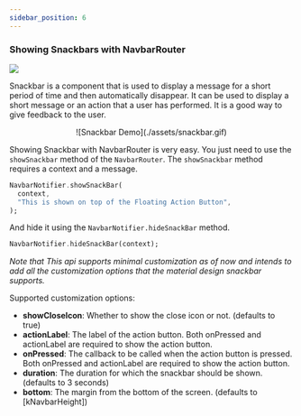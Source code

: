 ```yaml
---
sidebar_position: 6
---
```


### Showing Snackbars with NavbarRouter


![](https://lh3.googleusercontent.com/ouM2kMQeInKbisw5lZtEjXDYRuiywHvsVqKWxddCg3fGYowbnRK85GUicf7m2UX8eGfD2LSTuApw4dGZa1NW-TpeqzhJXCHTItm8L_PCUhL4=s0)

<Caption caption="Source material design 3 website" />

Snackbar is a component that is used to display a message for a short period of time and then automatically disappear. It can be used to display a short message or an action that a user has performed. It is a good way to give feedback to the user.

<center>![Snackbar Demo](./assets/snackbar.gif)</center>

Showing Snackbar with NavbarRouter is very easy. You just need to use the `showSnackbar` method of the `NavbarRouter`. The `showSnackbar` method requires a context and a message.

```dart
NavbarNotifier.showSnackBar(
  context,
  "This is shown on top of the Floating Action Button",
);
```

And hide it using the `NavbarNotifier.hideSnackBar` method.

```dart
NavbarNotifier.hideSnackBar(context);
```

_Note that This api supports minimal customization as of now and intends to add all the customization options that the material design snackbar supports._

Supported customization options:

- **showCloseIcon**: Whether to show the close icon or not. (defaults to true)
- **actionLabel**: The label of the action button. Both onPressed and actionLabel are required to show the action button.
- **onPressed**: The callback to be called when the action button is pressed. Both onPressed and actionLabel are required to show the action button.
- **duration**: The duration for which the snackbar should be shown. (defaults to 3 seconds)
- **bottom**: The margin from the bottom of the screen. (defaults to [kNavbarHeight])
